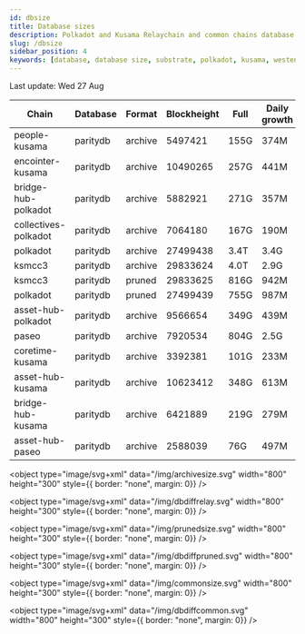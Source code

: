 ```yaml
---
id: dbsize
title: Database sizes
description: Polkadot and Kusama Relaychain and common chains database sizes
slug: /dbsize
sidebar_position: 4
keywords: [database, database size, substrate, polkadot, kusama, westend]
---
```



Last update: Wed 27 Aug

| Chain    | Database   | Format | Blockheight | Full         | Daily growth |
| ------------------------| ----------- | -------- | ------- | ---------- | ----- | 
| people-kusama | paritydb | archive | 5497421 | 155G | 374M |
| encointer-kusama | paritydb | archive | 10490265 | 257G | 441M |
| bridge-hub-polkadot | paritydb | archive | 5882921 | 271G | 357M |
| collectives-polkadot | paritydb | archive | 7064180 | 167G | 190M |
| polkadot | paritydb | archive | 27499438 | 3.4T | 3.4G |
| ksmcc3 | paritydb | archive | 29833624 | 4.0T | 2.9G |
| ksmcc3 | paritydb | pruned | 29833625 | 816G | 942M |
| polkadot | paritydb | pruned | 27499439 | 755G | 987M |
| asset-hub-polkadot | paritydb | archive | 9566654 | 349G | 439M |
| paseo | paritydb | archive | 7920534 | 804G | 2.5G |
| coretime-kusama | paritydb | archive | 3392381 | 101G | 233M |
| asset-hub-kusama | paritydb | archive | 10623412 | 348G | 613M |
| bridge-hub-kusama | paritydb | archive | 6421889 | 219G | 279M |
| asset-hub-paseo | paritydb | archive | 2588039 | 76G | 497M |
<object type="image/svg+xml" data="/img/archivesize.svg" width="800" height="300" style={{ border: "none", margin: 0}} />

<object type="image/svg+xml" data="/img/dbdiffrelay.svg" width="800" height="300" style={{ border: "none", margin: 0}} />

<object type="image/svg+xml" data="/img/prunedsize.svg" width="800" height="300" style={{ border: "none", margin: 0}} />

<object type="image/svg+xml" data="/img/dbdiffpruned.svg" width="800" height="300" style={{ border: "none", margin: 0}} />

<object type="image/svg+xml" data="/img/commonsize.svg" width="800" height="300" style={{ border: "none", margin: 0}} />

<object type="image/svg+xml" data="/img/dbdiffcommon.svg" width="800" height="300" style={{ border: "none", margin: 0}} />
